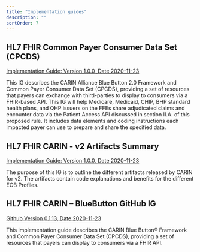```yaml
---
title: "Implementation guides"
description: ""
sortOrder: 7
---
```


## HL7 FHIR Common Payer Consumer Data Set (CPCDS)

[Implementation Guide: Version 1.0.0, Date 2020-11-23](http://hl7.org/fhir/us/carin-bb/)

This IG describes the CARIN Alliance Blue Button 2.0 Framework and Common Payer Consumer Data Set (CPCDS), providing a set of resources that payers can exchange with third-parties to display to consumers via a FHIR-based API. This IG will help Medicare, Medicaid, CHIP, BHP standard health plans, and QHP issuers on the FFEs share adjudicated claims and encounter data via the Patient Access API discussed in section II.A. of this proposed rule. It includes data elements and coding instructions each impacted payer can use to prepare and share the specified data.

## HL7 FHIR CARIN - v2 Artifacts Summary

[Implementation Guide: Version 1.0.0, Date 2020-11-23](https://build.fhir.org/ig/HL7/carin-bb/artifacts.html#4)

The purpose of this IG is to outline the different artifacts released by CARIN for v2. The artifacts contain code explanations and benefits for the different EOB Profiles.

## HL7 FHIR CARIN – BlueButton GitHub IG
 
[Github Version 0.1.13, Date 2020-11-23
](https://github.com/HL7/carin-bb/) 

This implementation guide describes the CARIN Blue Button® Framework and Common Payer Consumer Data Set (CPCDS), providing a set of resources that payers can display to consumers via a FHIR API.